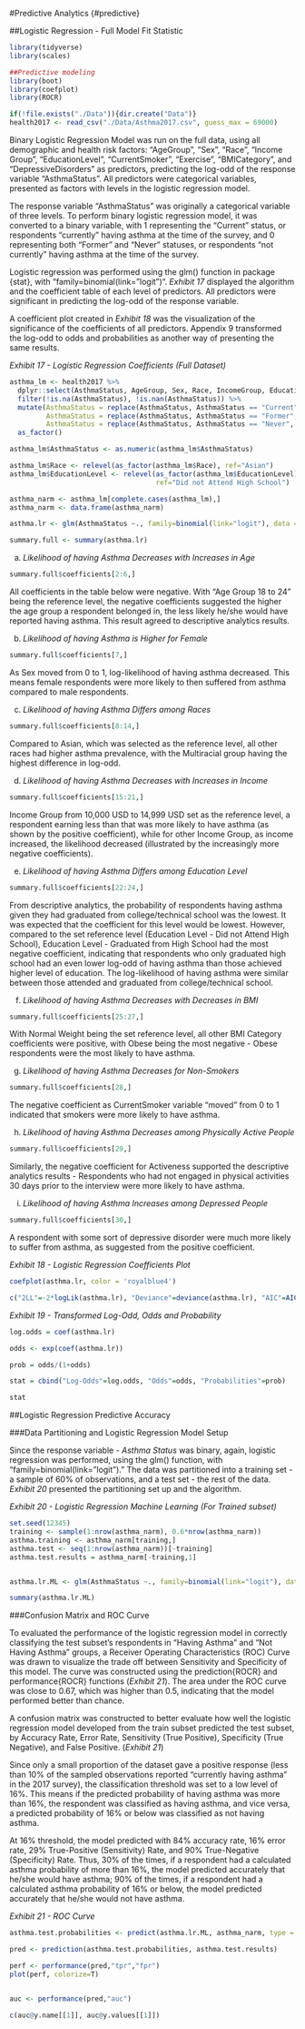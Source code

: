 #Predictive Analytics {#predictive}

##Logistic Regression - Full Model Fit Statistic

```{r data_and_library_for_predictive, message = F, warning = F}
library(tidyverse)
library(scales)

##Predictive modeling
library(boot)
library(coefplot)
library(ROCR)
```

```{r readPredictive, echo=F, message=F, warning=F}

if(!file.exists("./Data")){dir.create("Data")}
health2017 <- read_csv("./Data/Asthma2017.csv", guess_max = 69000)
```

Binary Logistic Regression Model was run on the full data, using all demographic and health risk factors: "AgeGroup", "Sex", "Race", "Income Group", "EducationLevel", "CurrentSmoker", "Exercise", "BMICategory", and "DepressiveDisorders" as predictors, predicting the log-odd of the response variable "AsthmaStatus". All predictors were categorical variables, presented as factors with levels in the logistic regression model.

The response variable "AsthmaStatus" was originally a categorical variable of three levels. To perform binary logistic regression model, it was converted to a binary variable, with 1 representing the "Current" status, or respondents "currently" having asthma at the time of the survey, and 0 representing both "Former" and "Never" statuses, or respondents "not currently" having asthma at the time of the survey.  

Logistic regression was performed using the glm() function in package {stat}, with "family=binomial(link="logit")". _Exhibit 17_ displayed the algorithm and the coefficient table of each level of predictors. All predictors were significant in predicting the log-odd of the response variable.


A coefficient plot created in _Exhibit 18_ was the visualization of the significance of the coefficients of all predictors. Appendix 9 transformed the log-odd to odds and probabilities as another way of presenting the same results.

_Exhibit 17 - Logistic Regression Coefficients (Full Dataset)_

```{r LogRegFull}
asthma_lm <- health2017 %>% 
  dplyr::select(AsthmaStatus, AgeGroup, Sex, Race, IncomeGroup, EducationLevel, BMICategory, CurrentSmoker, Exercise, DepressiveDisorder) %>% 
  filter(!is.na(AsthmaStatus), !is.nan(AsthmaStatus)) %>%
  mutate(AsthmaStatus = replace(AsthmaStatus, AsthmaStatus == "Current", 1),
         AsthmaStatus = replace(AsthmaStatus, AsthmaStatus == "Former", 0),
         AsthmaStatus = replace(AsthmaStatus, AsthmaStatus == "Never", 0)) %>%
  as_factor()

asthma_lm$AsthmaStatus <- as.numeric(asthma_lm$AsthmaStatus)

asthma_lm$Race <- relevel(as_factor(asthma_lm$Race), ref="Asian")
asthma_lm$EducationLevel <- relevel(as_factor(asthma_lm$EducationLevel), 
                                    ref="Did not Attend High School")

asthma_narm <- asthma_lm[complete.cases(asthma_lm),]
asthma_narm <- data.frame(asthma_narm)

asthma.lr <- glm(AsthmaStatus ~., family=binomial(link="logit"), data = asthma_narm)

summary.full <- summary(asthma.lr)

```

a. *Likelihood of having Asthma Decreases with Increases in Age*

```{r Age}
summary.full$coefficients[2:6,]
```

All coefficients in the table below were negative. With "Age Group 18 to 24" being the reference level, the negative coefficients suggested the higher the age group a respondent belonged in, the less likely he/she would have reported having asthma. This result agreed to descriptive analytics results.


b. *Likelihood of having Asthma is Higher for Female*

```{r Sex}
summary.full$coefficients[7,]
```

As Sex moved from 0 to 1, log-likelihood of having asthma decreased. This means female respondents were more likely to then suffered from asthma compared to male respondents.


c. *Likelihood of having Asthma Differs among Races*

```{r Races}
summary.full$coefficients[8:14,]
```

Compared to Asian, which was selected as the reference level, all other races had higher asthma prevalence, with the Multiracial group having the highest difference in log-odd.

d. *Likelihood of having Asthma Decreases with Increases in Income *

```{r Income}
summary.full$coefficients[15:21,]
```

Income Group from 10,000 USD to 14,999 USD set as the reference level, a respondent earning less than that was more likely to have asthma (as shown by the positive coefficient), while for other Income Group, as income increased, the likelihood decreased (illustrated by the increasingly more negative coefficients).


e. *Likelihood of having Asthma Differs among Education Level*

```{r Education}
summary.full$coefficients[22:24,]
```

From descriptive analytics, the probability of respondents having asthma given they had graduated from college/technical school was the lowest. It was expected that the coefficient for this level would be lowest. However, compared to the set reference level (Education Level - Did not Attend High School), Education Level - Graduated from High School had the most negative coefficient, indicating that respondents who only graduated high school had an even lower log-odd of having asthma than those achieved higher level of education. The log-likelihood of having asthma were similar between those attended and graduated from college/technical school. 


f. *Likelihood of having Asthma Decreases with Decreases in BMI *

```{r BMI}
summary.full$coefficients[25:27,]
```

With Normal Weight being the set reference level, all other BMI Category coefficients were positive, with Obese being the most negative - Obese respondents were the most likely to have asthma.


g. *Likelihood of having Asthma Decreases for Non-Smokers*

```{r Smoke}
summary.full$coefficients[28,]
```

The negative coefficient as CurrentSmoker variable "moved" from 0 to 1 indicated that smokers were more likely to have asthma.


h. *Likelihood of having Asthma Decreases among Physically Active People*

```{r Exercise}
summary.full$coefficients[29,]
```

Similarly, the negative coefficient for Activeness supported the descriptive analytics results - Respondents who had not engaged in physical activities 30 days prior to the interview were more likely to have asthma.


i. *Likelihood of having Asthma Increases among Depressed People*

```{r Depressed}
summary.full$coefficients[30,]
```

A respondent with some sort of depressive disorder were much more likely to suffer from asthma, as suggested from the positive coefficient.

_Exhibit 18 - Logistic Regression Coefficients Plot_

```{r coefplot, fig.height=9, fig.width=7}
coefplot(asthma.lr, color = 'royalblue4')

c("2LL"=-2*logLik(asthma.lr), "Deviance"=deviance(asthma.lr), "AIC"=AIC(asthma.lr))
```

_Exhibit 19 - Transformed Log-Odd, Odds and Probability_

```{r coef}
log.odds = coef(asthma.lr) 

odds <- exp(coef(asthma.lr)) 

prob = odds/(1+odds) 

stat = cbind("Log-Odds"=log.odds, "Odds"=odds, "Probabilities"=prob)

stat
```

##Logistic Regression Predictive Accuracy

###Data Partitioning and Logistic Regression Model Setup

Since the response variable - *Asthma Status* was binary, again, logistic regression was performed, using the glm() function, with "family=binomial(link="logit")." The data was partitioned into a training set - a sample of 60% of observations, and a test set - the rest of the data. _Exhibit 20_ presented the partitioning set up and the algorithm.

_Exhibit 20 - Logistic Regression Machine Learning (For Trained subset)_

```{r LogRegPart}
set.seed(12345)
training <- sample(1:nrow(asthma_narm), 0.6*nrow(asthma_narm))
asthma.training <- asthma_narm[training,]
asthma.test <- seq(1:nrow(asthma_narm))[-training]
asthma.test.results = asthma_narm[-training,1]


asthma.lr.ML <- glm(AsthmaStatus ~., family=binomial(link="logit"), data = asthma.training)

summary(asthma.lr.ML)
```

###Confusion Matrix and ROC Curve

To evaluated the performance of the logistic regression model in correctly classifying the test subset's respondents in "Having Asthma" and "Not Having Asthma" groups, a Receiver Operating Characteristics (ROC) Curve was drawn to visualize the trade off between Sensitivity and Specificity of this model. The curve was constructed using the prediction{ROCR} and performance{ROCR} functions (*Exhibit 21*). The area under the ROC curve was close to 0.67, which was higher than 0.5, indicating that the model performed better than chance. 

A confusion matrix was constructed to better evaluate how well the logistic regression model developed from the train subset predicted the test subset, by Accuracy Rate, Error Rate, Sensitivity (True Positive), Specificity (True Negative), and False Positive. (*Exhibit 21*)

Since only a small proportion of the dataset gave a positive response (less than 10% of the sampled observations reported "currently having asthma" in the 2017 survey), the classification threshold was set to a low level of 16%. This means if the predicted probability of having asthma was more than 16%, the respondent was classified as having asthma, and vice versa, a predicted probability of 16% or below was classified as not having asthma. 

At 16% threshold, the model predicted with 84% accuracy rate, 16% error rate, 29% True-Positive (Sensitivity) Rate, and 90% True-Negative (Specificity) Rate. Thus, 30% of the times, if a respondent had a calculated asthma probability of more than 16%, the model predicted accurately that he/she would have asthma; 90% of the times, if a respondent had a calculated asthma probability of 16% or below, the model predicted accurately that he/she would not have asthma.

_Exhibit 21 - ROC Curve_

```{r ROC}
asthma.test.probabilities <- predict(asthma.lr.ML, asthma_narm, type = "response")[asthma.test]

pred <- prediction(asthma.test.probabilities, asthma.test.results) 

perf <- performance(pred,"tpr","fpr")
plot(perf, colorize=T)


auc <- performance(pred,"auc")

c(auc@y.name[[1]], auc@y.values[[1]])
```